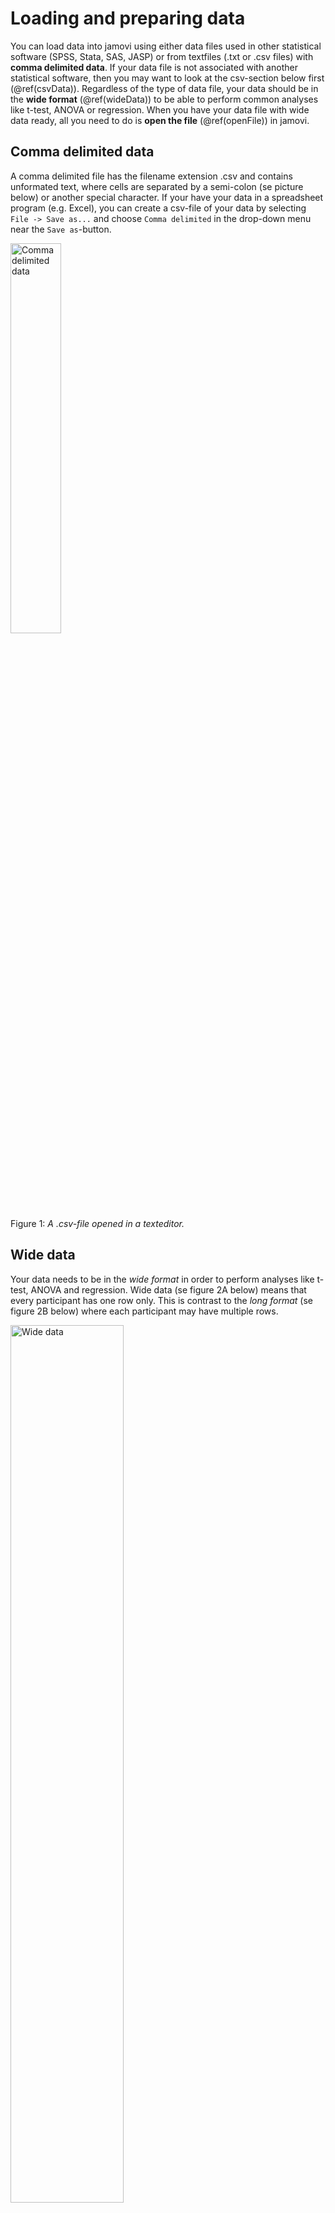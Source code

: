 # Loading and preparing data {#loadData}


You can load data into jamovi using either data files used in other statistical software (SPSS, Stata, SAS, JASP) or from textfiles (.txt or .csv files) with __comma delimited data__. If your data file is not associated with another statistical software, then you may want to look at the csv-section below first (\@ref(csvData)). Regardless of the type of data file, your data should be in the __wide format__ (\@ref(wideData)) to be able to perform common analyses like t-test, ANOVA or regression. When you have your data file with wide data ready, all you need to do is __open the file__ (\@ref(openFile)) in jamovi.


## Comma delimited data {#csvData}

A comma delimited file has the filename extension .csv and contains unformated text, where cells are separated by a semi-colon (se picture below) or another special character. If your have your data in a spreadsheet program (e.g. Excel), you can create a csv-file of your data by selecting `File -> Save as...` and choose `Comma delimited` in the drop-down menu near the `Save as`-button.

<img src="images/csv_data.PNG" alt="Comma delimited data" width="40%"/>  
Figure 1: _A .csv-file opened in a texteditor._  

## Wide data {#wideData}

Your data needs to be in the _wide format_ in order to perform analyses like t-test, ANOVA and regression. Wide data (se figure 2A below) means that every participant has one row only. This is contrast to the _long format_ (se figure 2B below) where each participant may have multiple rows.

<img src="images/wide_data.JPG" alt="Wide data" width="60%"/>  
Figure 2A: _Data in wide format._  

<img src="images/long_data.JPG" alt="Long data" width="45%"/>  
Figure 2B: _Data i long format._  

## Opening a file {#openFile}

1. Click the menu icon <img src="images/jamovi_menu_icon.JPG" alt="Menu icon" width="3%"/> in the top left corner.

2. Make sure that `This PC/Mac` is selected and click `Browse`

3. Locate your data file and click open.
